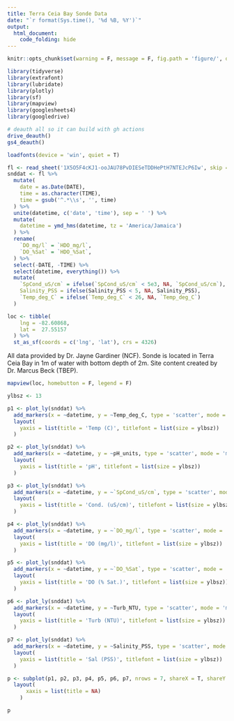 ```yaml
---
title: Terra Ceia Bay Sonde Data
date: "`r format(Sys.time(), '%d %B, %Y')`"
output: 
  html_document:
    code_folding: hide
---
```


```r
knitr::opts_chunk$set(warning = F, message = F, fig.path = 'figure/', dev = 'png', fig.align = 'center', res = 200, dev.args = list(bg = 'transparent', family = 'Lato'))
```

```r
library(tidyverse)
library(extrafont)
library(lubridate)
library(plotly)
library(sf)
library(mapview)
library(googlesheets4)
library(googledrive)

# deauth all so it can build with gh actions
drive_deauth()
gs4_deauth()

loadfonts(device = 'win', quiet = T)

fl <- read_sheet('1X5O5F4cKJ1-ooJAU78PvDIESeTDDHePtH7NTEJcP6Iw', skip = 1)
snddat <- fl %>% 
  mutate(
    date = as.Date(DATE), 
    time = as.character(TIME), 
    time = gsub('^.*\\s', '', time)
  ) %>% 
  unite(datetime, c('date', 'time'), sep = ' ') %>% 
  mutate(
    datetime = ymd_hms(datetime, tz = 'America/Jamaica')
  ) %>% 
  rename(
    `DO_mg/l` = `HDO_mg/l`,
    `DO_%Sat` = `HDO_%Sat`,
  ) %>% 
  select(-DATE, -TIME) %>% 
  select(datetime, everything()) %>% 
  mutate(
    `SpCond_uS/cm` = ifelse(`SpCond_uS/cm` < 5e3, NA, `SpCond_uS/cm`),
    Salinity_PSS = ifelse(Salinity_PSS < 5, NA, Salinity_PSS), 
    `Temp_deg_C` = ifelse(`Temp_deg_C` < 26, NA, `Temp_deg_C`)
  )

loc <- tibble(
    lng = -82.60868, 
    lat =  27.55157
  ) %>% 
  st_as_sf(coords = c('lng', 'lat'), crs = 4326)
```

All data provided by Dr. Jayne Gardiner (NCF).  Sonde is located in Terra Ceia Bay in 1m of water with bottom depth of 2m. Site content created by Dr. Marcus Beck (TBEP).

```r
mapview(loc, homebutton = F, legend = F)
```

```r
ylbsz <- 13

p1 <- plot_ly(snddat) %>% 
  add_markers(x = ~datetime, y = ~Temp_deg_C, type = 'scatter', mode = 'markers', line = list(shape = 'linear'), showlegend = F) %>% 
  layout(
    yaxis = list(title = 'Temp (C)', titlefont = list(size = ylbsz))
  )

p2 <- plot_ly(snddat) %>% 
  add_markers(x = ~datetime, y = ~pH_units, type = 'scatter', mode = 'markers', line = list(shape = 'linear'), showlegend = F) %>% 
  layout(
    yaxis = list(title = 'pH', titlefont = list(size = ylbsz))
  ) 

p3 <- plot_ly(snddat) %>% 
  add_markers(x = ~datetime, y = ~`SpCond_uS/cm`, type = 'scatter', mode = 'markers', line = list(shape = 'linear'), showlegend = F) %>% 
  layout(
    yaxis = list(title = 'Cond. (uS/cm)', titlefont = list(size = ylbsz))
  ) 

p4 <- plot_ly(snddat) %>% 
  add_markers(x = ~datetime, y = ~`DO_mg/l`, type = 'scatter', mode = 'markers', line = list(shape = 'linear'), showlegend = F) %>% 
  layout(
    yaxis = list(title = 'DO (mg/l)', titlefont = list(size = ylbsz))
  ) 

p5 <- plot_ly(snddat) %>% 
  add_markers(x = ~datetime, y = ~`DO_%Sat`, type = 'scatter', mode = 'markers', line = list(shape = 'linear'), showlegend = F) %>% 
  layout(
    yaxis = list(title = 'DO (% Sat.)', titlefont = list(size = ylbsz))
  ) 

p6 <- plot_ly(snddat) %>% 
  add_markers(x = ~datetime, y = ~Turb_NTU, type = 'scatter', mode = 'markers', line = list(shape = 'linear'), showlegend = F)  %>% 
  layout(
    yaxis = list(title = 'Turb (NTU)', titlefont = list(size = ylbsz))
  )

p7 <- plot_ly(snddat) %>% 
  add_markers(x = ~datetime, y = ~Salinity_PSS, type = 'scatter', mode = 'markers', line = list(shape = 'linear'), showlegend = F)  %>% 
  layout(
    yaxis = list(title = 'Sal (PSS)', titlefont = list(size = ylbsz))
  )

p <- subplot(p1, p2, p3, p4, p5, p6, p7, nrows = 7, shareX = T, shareY = F, titleY = T) %>% 
  layout(
      xaxis = list(title = NA)
    )

p
```


